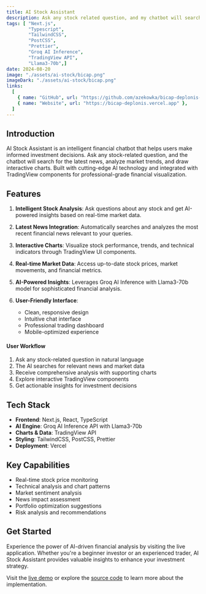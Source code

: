 ```yaml
---
title: AI Stock Assistant
description: Ask any stock related question, and my chatbot will search latest news, draw charts. Developed utilizing the Groq AI Inference API key; Visualized charts, trades, screens through TradingView UI components.
tags: [ "Next.js",
        "Typescript",
        "TailwindCSS",
        "PostCSS",
        "Prettier",
        "Groq AI Inference",
        "TradingView API",
        "Llama3-70b",]
date: 2024-08-20
image: "./assets/ai-stock/bicap.png"
imageDark: "./assets/ai-stock/bicap.png"
links:
  [
    { name: "GitHub", url: "https://github.com/azekowka/bicap-deplonis-chatbot" },
    { name: "Website", url: "https://bicap-deplonis.vercel.app" },
  ]
---
```


## Introduction

AI Stock Assistant is an intelligent financial chatbot that helps users make informed investment decisions. Ask any stock-related question, and the chatbot will search for the latest news, analyze market trends, and draw interactive charts. Built with cutting-edge AI technology and integrated with TradingView components for professional-grade financial visualization.

## Features

1. **Intelligent Stock Analysis**: Ask questions about any stock and get AI-powered insights based on real-time market data.

2. **Latest News Integration**: Automatically searches and analyzes the most recent financial news relevant to your queries.

3. **Interactive Charts**: Visualize stock performance, trends, and technical indicators through TradingView UI components.

4. **Real-time Market Data**: Access up-to-date stock prices, market movements, and financial metrics.

5. **AI-Powered Insights**: Leverages Groq AI Inference with Llama3-70b model for sophisticated financial analysis.

6. **User-Friendly Interface**: 
   - Clean, responsive design
   - Intuitive chat interface
   - Professional trading dashboard
   - Mobile-optimized experience

#### User Workflow

1. Ask any stock-related question in natural language
2. The AI searches for relevant news and market data
3. Receive comprehensive analysis with supporting charts
4. Explore interactive TradingView components
5. Get actionable insights for investment decisions


## Tech Stack

- **Frontend**: Next.js, React, TypeScript
- **AI Engine**: Groq AI Inference API with Llama3-70b
- **Charts & Data**: TradingView API
- **Styling**: TailwindCSS, PostCSS, Prettier
- **Deployment**: Vercel

## Key Capabilities

- Real-time stock price monitoring
- Technical analysis and chart patterns
- Market sentiment analysis
- News impact assessment
- Portfolio optimization suggestions
- Risk analysis and recommendations

## Get Started

Experience the power of AI-driven financial analysis by visiting the live application. Whether you're a beginner investor or an experienced trader, AI Stock Assistant provides valuable insights to enhance your investment strategy.

Visit the [live demo](https://bicap-deplonis.vercel.app) or explore the [source code](https://github.com/azekowka/bicap-deplonis-chatbot) to learn more about the implementation.
